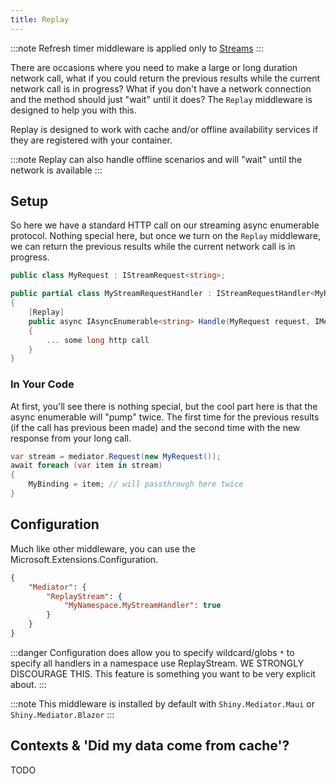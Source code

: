 ```yaml
---
title: Replay
---
```


:::note
Refresh timer middleware is applied only to [Streams](/mediator/streams)
:::

There are occasions where you need to make a large or long duration network call, what if you could return the previous results 
while the current network call is in progress?  What if you don't have a network connection and the method should just "wait" until it does?
The `Replay` middleware is designed to help you with this.

Replay is designed to work with cache and/or offline availability services if they are registered with your container.

:::note
Replay can also handle offline scenarios and will "wait" until the network is available
:::

## Setup

So here we have a standard HTTP call on our streaming async enumerable protocol.  Nothing special here, but once we turn on the `Replay` middleware, we can return the previous results while the current network call is in progress.

```csharp
public class MyRequest : IStreamRequest<string>;

public partial class MyStreamRequestHandler : IStreamRequestHandler<MyRequest, SomeResponse>
{
    [Replay]
    public async IAsyncEnumerable<string> Handle(MyRequest request, IMediatorContext context, [EnumeratorCancellation] CancellationToken cancellationToken)
    {
        ... some long http call
    }
} 
```

### In Your Code

At first, you'll see there is nothing special, but the cool part here is that the async enumerable will "pump" twice.  The first time for the previous results
(if the call has previous been made) and the second time with the new response from your long call.

```csharp
var stream = mediator.Request(new MyRequest());
await foreach (var item in stream)
{
    MyBinding = item; // will passthrough here twice
} 
```


## Configuration

Much like other middleware, you can use the Microsoft.Extensions.Configuration.  

```json
{
    "Mediator": {
        "ReplayStream": {
            "MyNamespace.MyStreamHandler": true
        }
    }
}
```

:::danger
Configuration does allow you to specify wildcard/globs `*` to specify all handlers in a namespace use ReplayStream. 
WE STRONGLY DISCOURAGE THIS.  This feature is something you want to be very explicit about.
:::

:::note
This middleware is installed by default with `Shiny.Mediator.Maui` or `Shiny.Mediator.Blazor`
:::

## Contexts & 'Did my data come from cache'?

TODO
